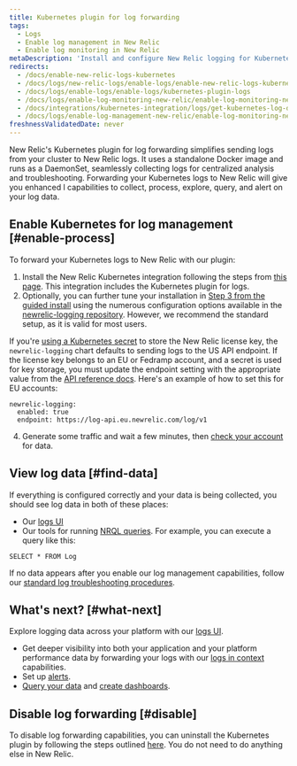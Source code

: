 ```yaml
---
title: Kubernetes plugin for log forwarding
tags:
  - Logs
  - Enable log management in New Relic
  - Enable log monitoring in New Relic
metaDescription: 'Install and configure New Relic logging for Kubernetes, so you can use enhanced log management capabilities.'
redirects:
  - /docs/enable-new-relic-logs-kubernetes
  - /docs/logs/new-relic-logs/enable-logs/enable-new-relic-logs-kubernetes
  - /docs/logs/enable-logs/enable-logs/kubernetes-plugin-logs
  - /docs/logs/enable-log-monitoring-new-relic/enable-log-monitoring-new-relic/kubernetes-plugin-log-forwarding
  - /docs/integrations/kubernetes-integration/logs/get-kubernetes-log-data
  - /docs/logs/enable-log-management-new-relic/enable-log-monitoring-new-relic/kubernetes-plugin-log-forwarding
freshnessValidatedDate: never
---
```


New Relic's Kubernetes plugin for log forwarding simplifies sending logs from your cluster to New Relic logs. It uses a standalone Docker image and runs as a DaemonSet, seamlessly collecting logs for centralized analysis and troubleshooting. Forwarding your Kubernetes logs to New Relic will give you enhanced l<InlinePopover type="logs" /> capabilities to collect, process, explore, query, and alert on your log data.

## Enable Kubernetes for log management [#enable-process]

To forward your Kubernetes logs to New Relic with our plugin:

1. Install the New Relic Kubernetes integration following the steps from [this page](/docs/kubernetes-pixie/kubernetes-integration/installation/kubernetes-integration-install-configure/). This integration includes the Kubernetes plugin for logs.
2. Optionally, you can further tune your installation in [Step 3 from the guided install](/docs/kubernetes-pixie/kubernetes-integration/installation/kubernetes-integration-install-configure/#kubernetes-install-navigation) using the numerous configuration options available in the [newrelic-logging repository](https://github.com/newrelic/helm-charts/tree/master/charts/newrelic-logging#configuration). However, we recommend the standard setup, as it is valid for most users.

  <Callout variant="important">
  
  If you're [using a Kubernetes secret](https://github.com/newrelic/helm-charts/blob/master/charts/newrelic-logging/values.yaml#L8-L25) to store the New Relic license key, the `newrelic-logging` chart defaults to sending logs to the US API endpoint. If the license key belongs to an EU or Fedramp account, and a secret is used for key storage, you must update the endpoint setting with the appropriate value from the [API reference docs](https://docs.newrelic.com/docs/logs/log-api/introduction-log-api/#endpoint). Here's an example of how to set this for EU accounts:

  ```
  newrelic-logging:
    enabled: true
    endpoint: https://log-api.eu.newrelic.com/log/v1
  ```
  </Callout>
  
4. Generate some traffic and wait a few minutes, then [check your account](#find-data) for data.

<InstallFeedback />

## View log data [#find-data]

If everything is configured correctly and your data is being collected, you should see log data in both of these places:

* Our [logs UI](https://one.newrelic.com/launcher/logger.log-launcher)
* Our tools for running [NRQL queries](/docs/chart-builder/use-chart-builder/choose-data/use-advanced-nrql-mode-specify-data). For example, you can execute a query like this:

```
SELECT * FROM Log
```

If no data appears after you enable our log management capabilities, follow our [standard log troubleshooting procedures](/docs/logs/log-management/troubleshooting/no-log-data-appears-ui/).

## What's next? [#what-next]

Explore logging data across your platform with our [logs UI](/docs/logs/log-management/ui-data/use-logs-ui/).

* Get deeper visibility into both your application and your platform performance data by forwarding your logs with our [logs in context](/docs/logs/enable-log-management-new-relic/configure-logs-context/configure-logs-context-apm-agents/) capabilities.
* Set up [alerts](/docs/alerts-applied-intelligence/new-relic-alerts/alert-conditions/create-alert-conditions/).
* [Query your data](/docs/query-your-data/explore-query-data/get-started/introduction-querying-new-relic-data/) and [create dashboards](/docs/query-your-data/explore-query-data/dashboards/introduction-dashboards/).

## Disable log forwarding [#disable]

To disable log forwarding capabilities, you can uninstall the Kubernetes plugin by following the steps outlined [here](/docs/kubernetes-pixie/kubernetes-integration/uninstall-kubernetes/). You do not need to do anything else in New Relic.
